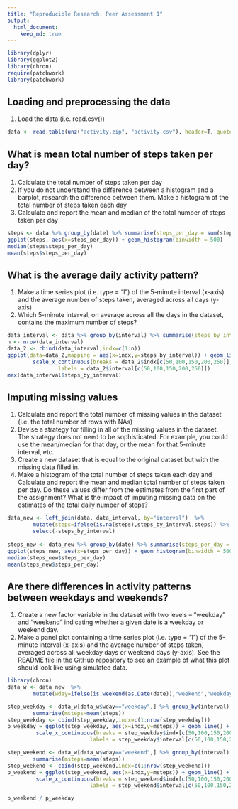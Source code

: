 ```yaml
---
title: "Reproducible Research: Peer Assessment 1"
output: 
  html_document:
    keep_md: true 
--- 
```


``` r
library(dplyr)
library(ggplot2)
library(chron)
require(patchwork)
library(patchwork)
```

## Loading and preprocessing the data
(1) Load the data (i.e. read.csv())
``` r
data <- read.table(unz("activity.zip", "activity.csv"), header=T, quote="\"", sep=",")
```


## What is mean total number of steps taken per day?
(1) Calculate the total number of steps taken per day
(2) If you do not understand the difference between a histogram and a barplot, research the difference between them. Make a histogram of the total number of steps taken each day
(3) Calculate and report the mean and median of the total number of steps taken per day

``` r
steps <- data %>% group_by(date) %>% summarise(steps_per_day = sum(steps,na.rm = TRUE), .groups = 'drop')
ggplot(steps, aes(x=steps_per_day)) + geom_histogram(binwidth = 500) 
median(steps$steps_per_day)
mean(steps$steps_per_day)
```


## What is the average daily activity pattern?
(1) Make a time series plot (i.e. type = "l") of the 5-minute interval (x-axis) and the average number of steps taken, averaged across all days (y-axis)
(2) Which 5-minute interval, on average across all the days in the dataset, contains the maximum number of steps?

``` r
data_interval <- data %>% group_by(interval) %>% summarise(steps_by_interval=mean(steps, na.rm = TRUE)) 
n <- nrow(data_interval)
data_2 <- cbind(data_interval,indx=c(1:n))
ggplot(data=data_2,mapping = aes(x=indx,y=steps_by_interval)) + geom_line() +
        scale_x_continuous(breaks = data_2$indx[c(50,100,150,200,250)], 
                labels = data_2$interval[c(50,100,150,200,250)])
max(data_interval$steps_by_interval)
```

## Imputing missing values
(1) Calculate and report the total number of missing values in the dataset (i.e. the total number of rows with NAs)
(2) Devise a strategy for filling in all of the missing values in the dataset. The strategy does not need to be sophisticated. For example, you could use the mean/median for that day, or the mean for that 5-minute interval, etc.
(3) Create a new dataset that is equal to the original dataset but with the missing data filled in.
(4) Make a histogram of the total number of steps taken each day and Calculate and report the mean and median total number of steps taken per day. Do these values differ from the estimates from the first part of the assignment? What is the impact of imputing missing data on the estimates of the total daily number of steps?

``` r
data_new <- left_join(data, data_interval, by="interval")  %>%
        mutate(steps=ifelse(is.na(steps),steps_by_interval,steps)) %>%
        select(-steps_by_interval)
        
steps_new <- data_new %>% group_by(date) %>% summarise(steps_per_day = sum(steps,na.rm = TRUE), .groups = 'drop')
ggplot(steps_new, aes(x=steps_per_day)) + geom_histogram(binwidth = 500) 
median(steps_new$steps_per_day)
mean(steps_new$steps_per_day)

```



## Are there differences in activity patterns between weekdays and weekends?
(1) Create a new factor variable in the dataset with two levels – “weekday” and “weekend” indicating whether a given date is a weekday or weekend day.
(2) Make a panel plot containing a time series plot (i.e. type = "l") of the 5-minute interval (x-axis) and the average number of steps taken, averaged across all weekday days or weekend days (y-axis). See the README file in the GitHub repository to see an example of what this plot should look like using simulated data.

``` r
library(chron)
data_w <- data_new  %>% 
        mutate(wday=ifelse(is.weekend(as.Date(date)),"weekend","weekday"))

step_weekday <- data_w[data_w$wday=="weekday",] %>% group_by(interval) %>%
        summarise(msteps=mean(steps))
step_weekday <- cbind(step_weekday,indx=c(1:nrow(step_weekday)))
p_weekday = ggplot(step_weekday, aes(x=indx,y=msteps)) + geom_line() +  
         scale_x_continuous(breaks = step_weekday$indx[c(50,100,150,200,250)], 
                          labels = step_weekday$interval[c(50,100,150,200,250)])

step_weekend <- data_w[data_w$wday=="weekend",] %>% group_by(interval) %>%
        summarise(msteps=mean(steps))        
step_weekend <- cbind(step_weekend,indx=c(1:nrow(step_weekend)))
p_weekend = ggplot(step_weekend, aes(x=indx,y=msteps)) + geom_line() +  
         scale_x_continuous(breaks = step_weekend$indx[c(50,100,150,200,250)], 
                          labels = step_weekend$interval[c(50,100,150,200,250)])

p_weekend / p_weekday
```




